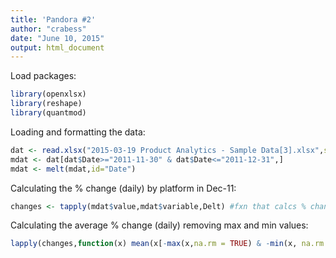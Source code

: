 ```yaml
---
title: 'Pandora #2'
author: "crabess"
date: "June 10, 2015"
output: html_document
---
```

Load packages:

```r
library(openxlsx)
library(reshape)
library(quantmod)
```
Loading and formatting the data:

```r
dat <- read.xlsx("2015-03-19 Product Analytics - Sample Data[3].xlsx",sheet = "Daily Uniques",detectDates = TRUE)
mdat <- dat[dat$Date>="2011-11-30" & dat$Date<="2011-12-31",]
mdat <- melt(mdat,id="Date")
```

Calculating the % change (daily) by platform in Dec-11:

```r
changes <- tapply(mdat$value,mdat$variable,Delt) #fxn that calcs % change
```

Calculating the average % change (daily) removing max and min values:

```r
lapply(changes,function(x) mean(x[-max(x,na.rm = TRUE) & -min(x, na.rm = TRUE)],na.rm = TRUE))
```
